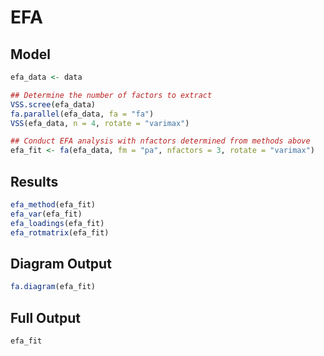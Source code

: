 # EFA

::: panel-tabset
## Model

```r
efa_data <- data

## Determine the number of factors to extract
VSS.scree(efa_data)
fa.parallel(efa_data, fa = "fa")
VSS(efa_data, n = 4, rotate = "varimax")

## Conduct EFA analysis with nfactors determined from methods above
efa_fit <- fa(efa_data, fm = "pa", nfactors = 3, rotate = "varimax")
```

## Results

```r
efa_method(efa_fit)
efa_var(efa_fit)
efa_loadings(efa_fit)
efa_rotmatrix(efa_fit)
```

## Diagram Output

```r
fa.diagram(efa_fit)
```

## Full Output

```r
efa_fit
```
:::

```r

```

